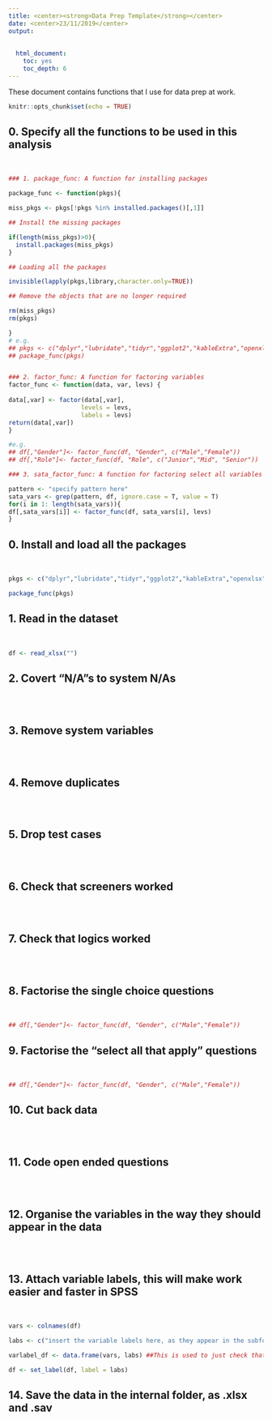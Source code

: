 ```yaml
---
title: <center><strong>Data Prep Template</strong></center>
date: <center>23/11/2019</center>
output:
    
    
  html_document: 
    toc: yes
    toc_depth: 6
---
```


These document contains functions that I use for data prep at work.
<br>

```r
knitr::opts_chunk$set(echo = TRUE)

```


## 0. Specify all the functions to be used in this analysis
<br>
```r

### 1. package_func: A function for installing packages

package_func <- function(pkgs){

miss_pkgs <- pkgs[!pkgs %in% installed.packages()[,1]]

## Install the missing packages

if(length(miss_pkgs)>0){
  install.packages(miss_pkgs)
}

## Loading all the packages

invisible(lapply(pkgs,library,character.only=TRUE))

## Remove the objects that are no longer required

rm(miss_pkgs)
rm(pkgs)

}
# e.g.
## pkgs <- c("dplyr","lubridate","tidyr","ggplot2","kableExtra","openxlsx","readxl","janitor","data.table","haven","stringr","DT")
## package_func(pkgs)


### 2. factor_func: A function for factoring variables
factor_func <- function(data, var, levs) {
  
data[,var] <- factor(data[,var],
                    levels = levs,
                    labels = levs) 
return(data[,var])
}

#e.g.
## df[,"Gender"]<- factor_func(df, "Gender", c("Male","Female"))
## df[,"Role"]<- factor_func(df, "Role", c("Junior","Mid", "Senior"))

### 3. sata_factor_func: A function for factoring select all variables

pattern <- "specify pattern here"
sata_vars <- grep(pattern, df, ignore.case = T, value = T)
for(i in 1: length(sata_vars)){
df[,sata_vars[i]] <- factor_func(df, sata_vars[i], levs)
}

```

## 0. Install and load all the packages
<br>
```r

pkgs <- c("dplyr","lubridate","tidyr","ggplot2","kableExtra","openxlsx","readxl","janitor","data.table","haven","stringr","DT","sjlabelled")

package_func(pkgs)
```




## 1. Read in the dataset
<br>

```r

df <- read_xlsx("")

```

## 2. Covert "N/A"s to system N/As
<br>
```r


```

## 3. Remove system variables
<br>
```r


```


## 4. Remove duplicates
<br>
```r


```


## 5. Drop test cases
<br>
```r


```

## 6. Check that screeners worked
<br>
```r


```

## 7. Check that logics worked
<br>
```r


```

## 8. Factorise the single choice questions
<br>
```r
## df[,"Gender"]<- factor_func(df, "Gender", c("Male","Female"))

```

## 9. Factorise the "select all that apply" questions
<br>
```r
## df[,"Gender"]<- factor_func(df, "Gender", c("Male","Female"))

```

## 10. Cut back data

<br>
```r

```

## 11. Code open ended questions

<br>
```r

```

## 12. Organise the variables in the way they should appear in the data 
<br>
```r

```

## 13. Attach variable labels, this will make work easier and faster in SPSS
<br>
```r
vars <- colnames(df)

labs <- c("insert the variable labels here, as they appear in the subform")

varlabel_df <- data.frame(vars, labs) ##This is used to just check that the variables and variable labels match

df <- set_label(df, label = labs)

```


## 14. Save the data in the internal folder, as .xlsx and .sav
<br>
```r

```
